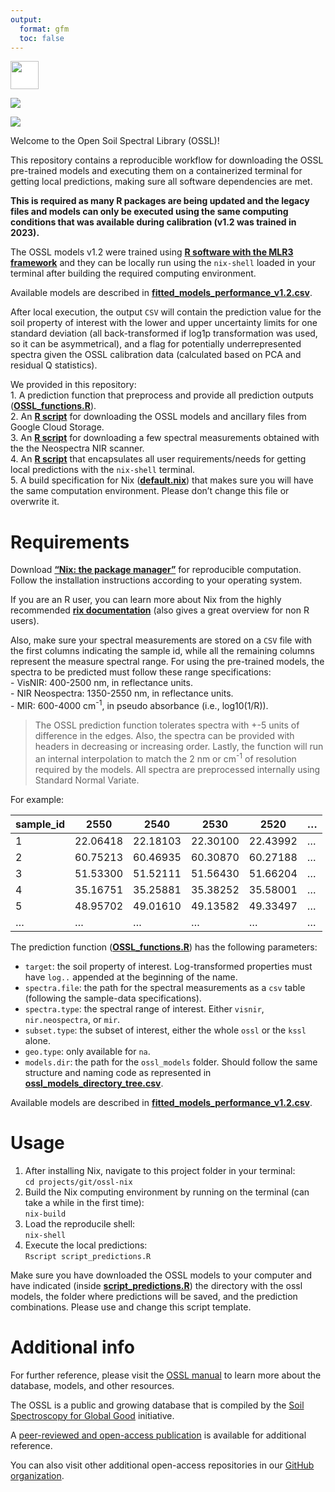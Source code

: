 ```yaml
---
output:
  format: gfm
  toc: false
---
```


<!-- Badges on top of the page -->

<a href="https://doi.org/10.1371/journal.pone.0296545">
<img src="https://journals.plos.org/resource/img/one/logo.png" style="background-color:white;height:45px;">

[![](https://img.shields.io/badge/github-%23121011.svg?style=for-the-badge&logo=github&logoColor=white)](https://github.com/soilspectroscopy)

[![](https://zenodo.org/badge/doi/10.5281/zenodo.5759693.svg)](https://doi.org/10.5281/zenodo.5759693)

<!-- Content -->

Welcome to the Open Soil Spectral Library (OSSL)!

This repository contains a reproducible workflow for downloading the OSSL pre-trained models and executing them on a containerized terminal for getting local predictions, making sure all software dependencies are met.

**This is required as many R packages are being updated and the legacy files and models can only be executed using the same computing conditions that was available during calibration (v1.2 was trained in 2023).**

The OSSL models v1.2 were trained using [**R software with the MLR3 framework**](https://docs.soilspectroscopy.org/prediction-models.html) and they can be locally run using the `nix-shell` loaded in your terminal after building the required computing environment.

Available models are described in [**fitted_models_performance_v1.2.csv**](fitted_models_performance_v1.2.csv).

After local execution, the output `CSV` will contain the prediction value for the soil property of interest with the lower and upper uncertainty limits for one standard deviation (all back-transformed if log1p transformation was used, so it can be asymmetrical), and a flag for potentially underrepresented spectra given the OSSL calibration data (calculated based on PCA and residual Q statistics).

We provided in this repository:  
1. A prediction function that preprocess and provide all prediction outputs ([**OSSL_functions.R**](OSSL_functions.R)).  
2. An [**R script**](script_download_ossl_models.R) for downloading the OSSL models and ancillary files from Google Cloud Storage.  
3. An [**R script**](script_download_example_spectra.R) for downloading a few spectral measurements obtained with the the Neospectra NIR scanner.  
4. An [**R script**](script_predictions.R) that encapsulates all user requirements/needs for getting local predictions with the `nix-shell` terminal.  
5. A build specification for Nix ([**default.nix**](default.nix)) that makes sure you will have the same computation environment. Please don't change this file or overwrite it.

# Requirements

Download [**"Nix: the package manager"**](https://nixos.org/download/) for reproducible computation. Follow the installation instructions according to your operating system.

If you are an R user, you can learn more about Nix from the highly recommended [**rix documentation**](https://docs.ropensci.org/rix/) (also gives a great overview for non R users).

Also, make sure your spectral measurements are stored on a `CSV` file with the first columns indicating the sample id, while all the remaining columns represent the measure spectral range. For using the pre-trained models, the spectra to be predicted must follow these range specifications:  
- VisNIR: 400-2500 nm, in reflectance units.  
- NIR Neospectra: 1350-2550 nm, in reflectance units.  
- MIR: 600-4000 cm^-1^, in pseudo absorbance (i.e., log10(1/R)).  

> The OSSL prediction function tolerates spectra with +-5 units of difference in the edges. Also, the spectra can be provided with headers in decreasing or increasing order. Lastly, the function will run an internal interpolation to match the 2 nm or cm^-1^ of resolution required by the models. All spectra are preprocessed internally using Standard Normal Variate.

For example:  

| sample_id  | 2550     | 2540     | 2530     | 2520     | ... |
| ---------- | -------- | -------- | -------- | -------- | --- |
| 1          | 22.06418 | 22.18103 | 22.30100 | 22.43992 | ... | 
| 2          | 60.75213 | 60.46935 | 60.30870 | 60.27188 | ... |
| 3          | 51.53300 | 51.52111 | 51.56430 | 51.66204 | ... |
| 4          | 35.16751 | 35.25881 | 35.38252 | 35.58001 | ... |
| 5          | 48.95702 | 49.01610 | 49.13582 | 49.33497 | ... |
| ...        | ...      |      ... |      ... |      ... | ... |

The prediction function ([**OSSL_functions.R**](OSSL_functions.R)) has the following parameters:  

- `target`: the soil property of interest. Log-transformed properties must have `log..` appended at the beginning of the name.  
- `spectra.file`: the path for the spectral measurements as a `csv` table (following the sample-data specifications).  
- `spectra.type`: the spectral range of interest. Either `visnir`, `nir.neospectra`, or `mir`.  
- `subset.type`: the subset of interest, either the whole `ossl` or the `kssl` alone.  
- `geo.type`: only available for `na`.  
- `models.dir`: the path for the `ossl_models` folder. Should follow the same structure and naming code as represented in [**ossl_models_directory_tree.csv**](file/ossl_models_directory_tree.csv).

Available models are described in [**fitted_models_performance_v1.2.csv**](fitted_models_performance_v1.2.csv).

# Usage

1. After installing Nix, navigate to this project folder in your terminal:  
    `cd projects/git/ossl-nix`  
2. Build the Nix computing environment by running on the terminal (can take a while in the first time):  
    `nix-build`  
3. Load the reproducile shell:  
    `nix-shell`  
3. Execute the local predictions:  
    `Rscript script_predictions.R`    

Make sure you have downloaded the OSSL models to your computer and have indicated (inside [**script_predictions.R**](script_predictions.R)) the directory with the ossl models, the folder where predictions will be saved, and the prediction combinations. Please use and change this script template.

# Additional info

For further reference, please visit the [OSSL manual](https://docs.soilspectroscopy.org/) to learn more about the database, models, and other resources.

The OSSL is a public and growing database that is compiled by the [Soil Spectroscopy for Global Good](https://soilspectroscopy.org/) initiative.

A [peer-reviewed and open-access publication](https://doi.org/10.1371/journal.pone.0296545) is available for additional reference.

You can also visit other additional open-access repositories in our [GitHub organization](https://github.com/soilspectroscopy).
